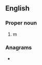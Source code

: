 {{also|nya|nyā|-nya}}
==English==

===Proper noun===
{{en-proper noun}}

# m

===Anagrams===
* {{anagrams|en|a=any|AYN|Ayn|NAY|Nay|Yan|any|any%|ayn|nay|yan}}